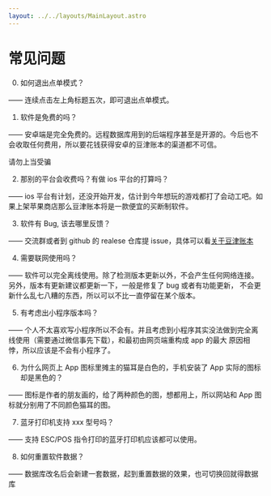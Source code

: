 ```yaml
---
layout: ../../layouts/MainLayout.astro
---
```


# 常见问题

0. 如何退出点单模式？

—— 连续点击左上角标题五次，即可退出点单模式。

1. 软件是免费的吗？

—— 安卓端是完全免费的。远程数据库用到的后端程序甚至是开源的。今后也不会收取任何费用，所以要花钱获得安卓的豆津账本的渠道都不可信。

请勿上当受骗

2. 那别的平台会收费吗？有做 ios 平台的打算吗？

—— ios 平台有计划，还没开始开发，估计到今年想玩的游戏都打了会动工吧。如果上架苹果商店那么豆津账本将是一款便宜的买断制软件。

3. 软件有 Bug, 该去哪里反馈？

—— 交流群或者到 github 的 realese 仓库提 issue，具体可以看[关于豆津账本](/others/about)

4. 需要联网使用吗？

—— 软件可以完全离线使用。除了检测版本更新以外，不会产生任何网络连接。另外，版本有更新建议都更新一下，一般是修复了 bug 或者有功能更新，
不会更新什么乱七八糟的东西，所以可以不比一直停留在某个版本。

5. 有考虑出小程序版本吗？

—— 个人不太喜欢写小程序所以不会有。并且考虑到小程序其实没法做到完全离线使用（需要通过微信事先下载），和最初由网页端重构成 app 的最大
原因相悖，所以应该是不会有小程序了。

6. 为什么网页上 App 图标里摊主的猫耳是白色的，手机安装了 App 实际的图标却是黑色的？

—— 图标是作者的朋友画的，给了两种颜色的图，想都用上，所以网站和 App 图标就分别用了不同颜色猫耳的图。

7. 蓝牙打印机支持 xxx 型号吗？

—— 支持 ESC/POS 指令打印的蓝牙打印机应该都可以使用。

8. 如何重置软件数据？

—— 数据库改名后会新建一套数据，起到重置数据的效果，也可切换回就得数据库